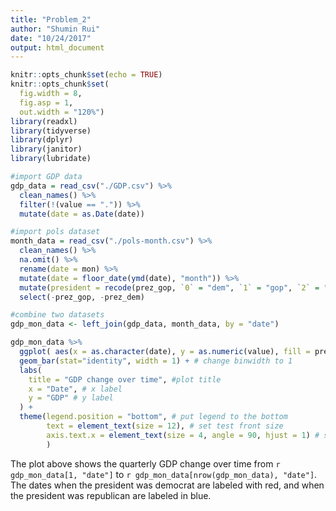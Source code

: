 ```yaml
---
title: "Problem_2"
author: "Shumin Rui"
date: "10/24/2017"
output: html_document
---
```


```r
knitr::opts_chunk$set(echo = TRUE)
knitr::opts_chunk$set(
  fig.width = 8,
  fig.asp = 1,
  out.width = "120%")
library(readxl)
library(tidyverse)
library(dplyr)
library(janitor)
library(lubridate)
```

```r
#import GDP data
gdp_data = read_csv("./GDP.csv") %>% 
  clean_names() %>% 
  filter(!(value == ".")) %>% 
  mutate(date = as.Date(date))

#import pols dataset
month_data = read_csv("./pols-month.csv") %>% 
  clean_names() %>% 
  na.omit() %>% 
  rename(date = mon) %>% 
  mutate(date = floor_date(ymd(date), "month")) %>% 
  mutate(president = recode(prez_gop, `0` = "dem", `1` = "gop", `2` = "gop")) %>%
  select(-prez_gop, -prez_dem)

#combine two datasets
gdp_mon_data <- left_join(gdp_data, month_data, by = "date")
```


```r
gdp_mon_data %>%
  ggplot( aes(x = as.character(date), y = as.numeric(value), fill = president)) + # plot GDP change over time, color of bins depends on president variable
  geom_bar(stat="identity", width = 1) + # change binwidth to 1
  labs(
    title = "GDP change over time", #plot title
    x = "Date", # x label
    y = "GDP" # y label
  ) +
  theme(legend.position = "bottom", # put legend to the bottom
        text = element_text(size = 12), # set test front size
        axis.text.x = element_text(size = 4, angle = 90, hjust = 1) # set x asix test style
        )
```

The plot above shows the quarterly GDP change over time from `r gdp_mon_data[1, "date"]` to `r gdp_mon_data[nrow(gdp_mon_data), "date"]`. The dates when the president was democrat are labeled with red, and when the president was republican are labeled in blue. 
